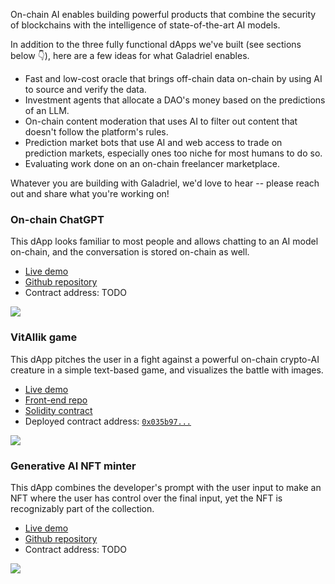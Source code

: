 
On-chain AI enables building powerful products that combine the security of blockchains with the intelligence of state-of-the-art AI models.

In addition to the three fully functional dApps we've built (see sections below 👇), here are a few ideas for what Galadriel enables.

* Fast and low-cost oracle that brings off-chain data on-chain by using AI to source and verify the data.
* Investment agents that allocate a DAO's money based on the predictions of an LLM.
* On-chain content moderation that uses AI to filter out content that doesn't follow the platform's rules.
* Prediction market bots that use AI and web access to trade on prediction markets, especially ones too niche for most humans to do so.
* Evaluating work done on an on-chain freelancer marketplace.

Whatever you are building with Galadriel, we'd love to hear -- please reach out and share what you're working on!

### On-chain ChatGPT

This dApp looks familiar to most people and allows chatting to an AI model on-chain, and the conversation is stored on-chain as well.

* [Live demo]()
* [Github repository]()
* Contract address: TODO

<Frame>
<img src="https://placehold.co/600x300"/>
</Frame>


### VitAIlik game

This dApp pitches the user in a fight against a powerful on-chain crypto-AI creature in a simple text-based game, and visualizes the battle with images.

* [Live demo](https://vitailik.galadriel.com)
* [Front-end repo](https://github.com/galadriel-ai/example-vitailik-game)
* [Solidity contract](https://github.com/galadriel-ai/contracts/blob/main/contracts/contracts/Vitailik.sol)
* Deployed contract address: [`0x035b97...`](https://explorer.galadriel.com/address/0x035b97a8d2dcA1777466C0Bf69602E5298dBEa4a?tab=transactions)

<Frame>
<img src="/images/vitailik.png"/>
</Frame>


### Generative AI NFT minter

This dApp combines the developer's prompt with the user input to make an NFT where the user has control over the final input, yet the NFT is recognizably part of the collection.

* [Live demo]()
* [Github repository]()
* Contract address: TODO

<Frame>
<img src="https://placehold.co/600x300"/>
</Frame>